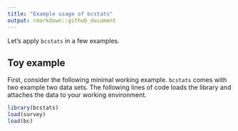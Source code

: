 ```yaml
---
title: "Example usage of bcstats"
output: rmarkdown::github_document
---
```


Let's apply `bcstats` in a few examples.

## Toy example
First, consider the following minimal working example. `bcstats` comes with two example two data sets. The following lines of code loads the library and attaches the data to your working environment.

```r
library(bcstats)
load(survey)
load(bc)
```


